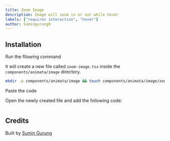 ```yaml
---
title: Zoom Image
description: Image will zoom in or out while hover
labels: ["requires interaction", "hover"]
author: Sumingurung9
---
```


<ComponentPreview name="image-zoom-image--docs" />

## Installation

<Steps>
<Step>Run the fllowing command</Step>

It will create a new file called `zoom-image.tsx` inside the `components/animata/image` directory.

```bash
mkdir -p components/animata/image && touch components/animata/image/zoom-image.tsx
```

<Step>Paste the code</Step>

Open the newly created file and add the following code:

```jsx file=<rootDir>/animata/image/zoom-image.tsx

```

</Steps>

## Credits

Built by [Sumin Gurung](https://github.com/GrgSumin)
